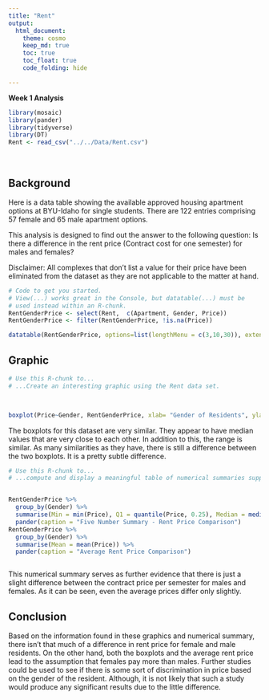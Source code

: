 ```yaml
---
title: "Rent"
output: 
  html_document:
    theme: cosmo
    keep_md: true
    toc: true
    toc_float: true
    code_folding: hide

---
```


**Week 1 Analysis**

```r
library(mosaic)
library(pander)
library(tidyverse)
library(DT) 
Rent <- read_csv("../../Data/Rent.csv")
```

<br />

## Background

Here is a data table showing the available approved housing apartment options at BYU-Idaho for single students. There are 122 entries comprising 57 female and 65 male apartment options.
<!-----
<div style = "color:DodgerBlue;">
Disclaimer: All analysis-relevant text will be in this color. 
Additional  
</div>
----->

This analysis is designed to find out the answer to the following question: Is there a difference in the rent price (Contract cost for one semester) for males and females?



Disclaimer: All complexes that don't list a value for their price have been eliminated from the dataset as they are not applicable to the matter at hand.


```r
# Code to get you started. 
# View(...) works great in the Console, but datatable(...) must be
# used instead within an R-chunk.
RentGenderPrice <- select(Rent,  c(Apartment, Gender, Price))
RentGenderPrice <- filter(RentGenderPrice, !is.na(Price))

datatable(RentGenderPrice, options=list(lengthMenu = c(3,10,30)), extensions="Responsive")
```


## Graphic

<!-- Present an interesting graphic using the Rent data set. Do not create the same graphics that are shown in the [Good Example Analysis](./Analyses/StudentHousing.html), but you can certainly use those graphics as a guide to inspire you on what to do yourself. -->


```r
# Use this R-chunk to...
# ...Create an interesting graphic using the Rent data set.
 


boxplot(Price~Gender, RentGenderPrice, xlab= "Gender of Residents", ylab = "Rent Prices", main = "Rent Prices for Different Genders (Contract cost for Semester)", col = "skyblue")

```


<!-- Write a few statements here that explain your graphic and what it shows. -->
<!-- <div style = "color:DodgerBlue; "> -->
The boxplots for this dataset are very similar. They appear to have median values that are very close to each other. In addition to this, the range is similar. As many similarities as they have, there is still a difference between the two boxplots. It is a pretty subtle difference. 
<!-- </div> -->


```r
# Use this R-chunk to...
# ...compute and display a meaningful table of numerical summaries supporting your above graphic.


RentGenderPrice %>% 
  group_by(Gender) %>% 
  summarise(Min = min(Price), Q1 = quantile(Price, 0.25), Median = median(Price), Q3 = quantile(Price, 0.75), Max = max(Price)) %>% 
  pander(caption = "Five Number Summary - Rent Price Comparison")
RentGenderPrice %>% 
  group_by(Gender) %>% 
  summarise(Mean = mean(Price)) %>% 
  pander(caption = "Average Rent Price Comparison")



```

<!-- Write a few statements here that introduce your table of numerical summaries and what they show. -->
<!-- <div style = "color:DodgerBlue; "> -->
This numerical summary serves as further evidence that there is just a slight difference between the contract price per semester for males and females. As it can be seen, even the average prices differ only slightly. 
<!-- </div> -->


## Conclusion
<!-- <div style = "color:DodgerBlue; "> -->
Based on the information found in these graphics and numerical summary, there isn't that much of a difference in rent price for female and male residents. On the other hand, both the boxplots and the average rent price lead to the assumption that females pay more than males. Further studies could be used to see if there is some sort of discrimination in price based on the gender of the resident. Although, it is not likely that such a study would produce any significant results due to the little difference.
<!-- </div> -->


